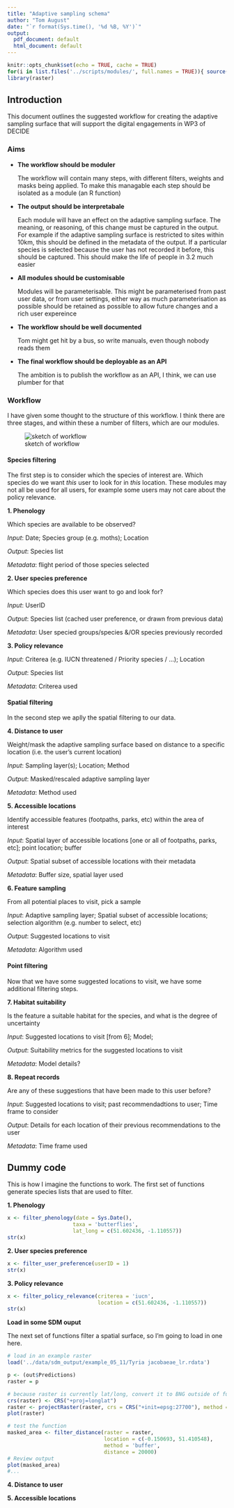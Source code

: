 ```yaml
---
title: "Adaptive sampling schema"
author: "Tom August"
date: "`r format(Sys.time(), '%d %B, %Y')`"
output:
  pdf_document: default
  html_document: default
---
```


```r
knitr::opts_chunk$set(echo = TRUE, cache = TRUE)
for(i in list.files('../scripts/modules/', full.names = TRUE)){ source(i) }
library(raster)
```

## Introduction

This document outlines the suggested workflow for creating the adaptive sampling surface that will support the digital engagements in WP3 of DECIDE

### Aims

- **The workflow should be moduler**

    The workflow will contain many steps, with different filters, weights and masks being applied. To make this managable each step should be isolated as a module (an R function)
  
- **The output should be interpretabale**

    Each module will have an effect on the adaptive sampling surface. The meaning, or reasoning, of this change must be captured in the output. For example if the adaptive sampling surface is restricted to sites within 10km, this should be defined in the metadata of the output. If a particular species is selected because the user has not recorded it before, this should be captured. This should make the life of people in 3.2 much easier 

- **All modules should be customisable**

    Modules will be parameterisable. This might be parameterised from past user data, or from user settings, either way as much parameterisation as possible should be retained as possible to allow future changes and a rich user expereince

- **The workflow should be well documented**

    Tom might get hit by a bus, so write manuals, even though nobody reads them

- **The final workflow should be deployable as an API**

    The ambition is to publish the workflow as an API, I think, we can use plumber for that

### Workflow

I have given some thought to the structure of this workflow. I think there are three stages, and within these a number of filters, which are our modules.

![sketch of workflow](20201105_161522_HDR.jpg)

#### Species filtering

The first step is to consider which the species of interest are. Which species do we want _this_ user to look for in _this_ location. These modules may not all be used for all users, for example some users may not care about the policy relevance.

**1. Phenology**

Which species are available to be observed?

_Input_: Date; Species group (e.g. moths); Location

_Output_: Species list

_Metadata_: flight period of those species selected

**2. User species preference**

Which species does this user want to go and look for?

_Input_: UserID

_Output_: Species list (cached user preference, or drawn from previous data)

_Metadata_: User specied groups/species &/OR species previously recorded

**3. Policy relevance**

_Input_: Criterea (e.g. IUCN threatened / Priority species / ...); Location

_Output_: Species list

_Metadata_: Criterea used


#### Spatial filtering

In the second step we aplly the spatial filtering to our data. 

**4. Distance to user**

Weight/mask the adaptive sampling surface based on distance to a specific location (i.e. the user's current location)

_Input_: Sampling layer(s); Location; Method

_Output_: Masked/rescaled adaptive sampling layer

_Metadata_: Method used

**5. Accessible locations**

Identify accessible features (footpaths, parks, etc) within the area of interest

_Input_: Spatial layer of accessible locations [one or all of footpaths, parks, etc]; point location; buffer

_Output_: Spatial subset of accessible locations with their metadata

_Metadata_: Buffer size, spatial layer used

**6. Feature sampling**

From all potential places to visit, pick a sample

_Input_: Adaptive sampling layer; Spatial subset of accessible locations; selection algorithm (e.g. number to select, etc)

_Output_: Suggested locations to visit

_Metadata_: Algorithm used

#### Point filtering

Now that we have some suggested locations to visit, we have some additional filtering steps.

**7. Habitat suitability**

Is the feature a suitable habitat for the species, and what is the degree of uncertainty

_Input_: Suggested locations to visit [from 6]; Model;

_Output_: Suitability metrics for the suggested locations to visit

_Metadata_: Model details?

**8. Repeat records**
    
Are any of these suggestions that have been made to this user before?

_Input_: Suggested locations to visit; past recommendadtions to user; Time frame to consider

_Output_: Details for each location of their previous recommendations to the user

_Metadata_: Time frame used

## Dummy code

This is how I imagine the functions to work. The first set of functions generate species lists that are used to filter.

**1. Phenology**

```r
x <- filter_phenology(date = Sys.Date(),
                     taxa = 'butterflies',
                     lat_long = c(51.602436, -1.110557))
str(x)
```

**2. User species preference**

```r
x <- filter_user_preference(userID = 1)
str(x)
```

**3. Policy relevance**

```r
x <- filter_policy_relevance(criterea = 'iucn',
                             location = c(51.602436, -1.110557))
str(x)
```

**Load in some SDM ouput**

The next set of functions filter a spatial surface, so I'm going to load in one here.

```r
# load in an example raster
load('../data/sdm_output/example_05_11/Tyria jacobaeae_lr.rdata')

p <- (out$Predictions)
raster = p

# because raster is currently lat/long, convert it to BNG outside of function (for now)
crs(raster) <- CRS("+proj=longlat")
raster <- projectRaster(raster, crs = CRS("+init=epsg:27700"), method = 'ngb')
plot(raster)

# test the function
masked_area <- filter_distance(raster = raster,
                               location = c(-0.150693, 51.410548),
                               method = 'buffer',
                               distance = 20000)
# Review output
plot(masked_area)
#...
```

**4. Distance to user**

**5. Accessible locations**
